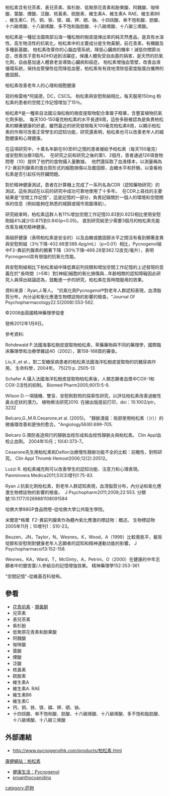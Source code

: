 柏松素含有兒茶素、表兒茶素、紫杉酚、低聚原花青素和酚果酸、阿魏酸、咖啡酸、葉酸、煙酸、泛酸、核黃素、硫胺素、維生素A、維生素A. RAE、維生素B6 、維生素C、钙、铜、铁、镁、磷、钾、硒、钠、十四烷酸、单不饱和酸、肪酸、十六碳烯酸、十八碳烯酸、多不饱和脂肪酸、十八碳烯酸、十八碳三烯酸。

柏松素是一種從法國南部沿海一種松樹的樹皮提煉出來的純天然產品，是具有水溶性，高生物活性的抗氧化，柏松素中的主要成分是生物黃酮，前花青素，有機酸及多種氨基酸。
柏松素改善你的心腦血管系統，降低心臟病的機率！減低你關節炎症，改善孩子患有ADHD過到活躍症，保護人體免受自由基的捐害，是天然的抗氧化劑，自由基加速人體衰老並導致心臟病和癌症。
柏松素增強血管壁，改善血液循環系統，保持血管彈性從而降低血壓，柏松素有有效地清除低密度脂蛋白攜帶的膽固醇。

柏松素改善老年人的心理和细胞健康

寫的格雷格*阿諾德，DC，CSCS。 柏松素與安慰劑組相比，每天服用150mg 柏松素的患者的空間工作記憶增加了15％。 

柏松素®是一種來自法國沿海松樹的樹皮提取物配合車厘子精華，含豐富植物抗氧化劑多酚。  每天100-150毫克柏松素的水平長達8周，這些多酚被認為是負責柏松素的顯著健康的好處，雖然最近的研究發現每天100毫克柏松素8周，以顯示柏松素的作用可改善正常學生的認知功能，研究還表明，柏松素也可以改善老年人的細胞健康和心理健康。

在這項研究中，十萬名年齡在60至85之間的患者被給予柏松素（每天150毫克）或安慰劑治療3個月。  在研究之前和研究之後的第1、2個月，患者通過126項食物問卷（10）提供了他們的食物攝入量數據。  他們還採取了血液樣本，以測量稱為F2-異前列腺素的蛋白質形式的細胞損傷以及膽固醇，血糖水平和肝酶，以查看柏松素是否引起任何肝臟問題。

對於精神健康測試，患者在計算機上完成了一系列名為CDR（認知藥物研究）的測試，這些測試在以前的研究中成功可靠地使用了十多年。  在CDR上尋找的主要結果是"空間工作記憶"，這是記憶的一部分，負責記錄關於一個人的環境和空間關係的信息（例如能夠在熟悉的城鎮或城市周圍導航）。

研究結束時，柏松素這群人有11%增加空間工作記憶(0.83到0.925)相比使用安慰劑組4%減少(0.875到0.84)(p<0.05)。 直到研究結至少需要3個月的柏松素先能改善及補充精神健康。

兩組肝健康（表明柏松素是安全的）以及血糖或膽固醇水平之間沒有看到顯著差異與安慰劑組（3％下降-402.68至389.4pg/mL）（p<0.01）相比，Pycnogenol組中F2–異前列腺素的顯著下降（30％下降–469.28至362.12皮克/毫升），表明Pycnogenol具有很強的抗氧化性能。

與安慰劑組相比下柏松素組中降低異前列烷類和增加空間工作記憶的上述發現的意義在於"長時間（>5年）對[神經]細胞的氧化損傷與...年齡相關的認知障礙因此研究人員得出結論認為，鼓勵進一步的研究，柏松素在長時間服用的效果。

資料來源：Ryan,J.等人。 "抗氧化劑Pycnogenol®對老年人群認知表現，血清脂質分布，內分泌和氧化應激生物標誌物的影響的檢查。"Journal Of Psychopharmacology22.5(2008):553-562.

©2008由英國精神藥理學協會

發佈2012年1月9日。

參考資料:

Rohdewald P.法國海事松樹皮提取物柏松素，草藥藥物與不同的藥理學，國際臨床藥理學和治療學雜誌40（2002），第158-168頁的審查。

Liu,X.,et al.，對二型糖尿病患者的柏松素法國海洋松樹皮提取物的抗糖尿病作用。 生命科學，2004年。 75(21):p. 2505-13

Schafer A.攝入法國海洋松樹皮提取物柏松素後，人類志願者血漿中COX-1和COX-2活性的抑制。 Biomed Pharm2005;60(1):5-9.

Wilson D.一項隨機、雙盲、安慰劑對照的探索性研究，以評估柏松素改善過敏性鼻炎症狀的潛力。 植物療法研究2010. 在線出版提前打印，doi：10.1002/ptr。3232

Belcaro,G.,M.R.Cesarone,et al. (2005)。 "靜脈潰瘍：局部使用柏松素（（r））的微循環改善和更快的愈合。"Angiology56(6):699-705.

Belcaro G.預防長途飛行的靜脈血栓形成和血栓性靜脈炎與柏松素。 Clin Appl血栓止血劑。 2004年10月；10(4):373-7。

Cesarone先生用柏松素和Daflon治療慢性靜脈功能不全的比較：前瞻性，對照研究。 Clin Appl Thromb Hemost2006;12(2):20512。

Luzzi R. 柏松素補充劑可以改善學生的認知功能、注意力和心理表現。  Panminvera Medica2011;53(3)增刊1:75-83.

Ryan J.抗氧化劑柏松素，對老年人群認知表現，血清脂質分布，內分泌和氧化應激生物標誌物的影響的檢查。  J Psychopharm2011;2008;22:553. 分類號:10.1177/0269881108091584

哈佛大學88GP食品問卷-從哈佛大學公共衛生學院。

米爾恩*格爾  F2-異前列腺素作為體內氧化應激的標誌物：概述。 生物標誌物2005年11月；10增刊1：S10-23。

Beuzen，JN，Taylor，N，Wesnes，K，Wood，A（1999）比較奧氮平，氟哌啶醇和安慰劑對健康老年人志願者的認知和精神運動功能的影響。 J Psychopharmacol13:152-158.

Wesnes，KA，Ward，T，McGinty，A，Petrini，O（2000）在健康的中年志願者中的銀杏葉/人參組合的記憶增強效果。 精神藥理學152:353-361

"空間記憶"-從維基百科發佈。

==參看==
* [[花青前素|花青前素]] - [[類黃酮|類黃酮]] 
*兒茶素
*表兒茶素
*紫杉酚
*低聚原花青素和酚果酸
*阿魏酸
*咖啡酸
*葉酸
*煙酸
*泛酸
*核黃素
*硫胺素
*維生素A
*維生素A. RAE
*維生素B6 
*維生素C
*钙、铜、铁、镁、磷、钾、硒、钠、
*十四烷酸、单不饱和酸、肪酸、十六碳烯酸、十八碳烯酸、多不饱和脂肪酸、十八碳烯酸、十八碳三烯酸

==外部連結==
*http://www.pycnogenolhk.com/products/柏松素.html
[http://www.honken.com/chinese/showcategory.php?category=576 康健網站：柏松素] {{Wayback|url=http://www.honken.com/chinese/showcategory.php?category=576 |date=20050208031539 }}
* [http://www.healthliving.com/product/bp1-02.htm 健康生活：Pycnogenol] {{Wayback|url=http://www.healthliving.com/product/bp1-02.htm |date=20090808035923 }}
* [https://web.archive.org/web/20041024005440/http://www.greatvistachemicals.com/herb_extracts/pycnogenol.html proanthocyanidins]
[[category:药物|category:药物]]